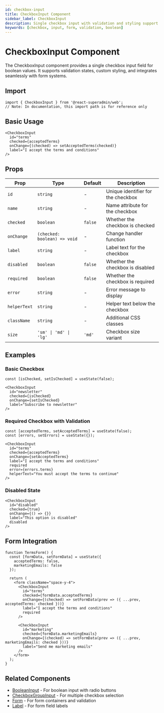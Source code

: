 ```yaml
---
id: checkbox-input
title: CheckboxInput Component
sidebar_label: CheckboxInput
description: Single checkbox input with validation and styling support
keywords: [checkbox, input, form, validation, boolean]
---
```


# CheckboxInput Component

The CheckboxInput component provides a single checkbox input field for boolean values. It supports validation states, custom styling, and integrates seamlessly with form systems.

## Import

```tsx
import { CheckboxInput } from '@react-superadmin/web';
// Note: In documentation, this import path is for reference only
```

## Basic Usage

```tsx
<CheckboxInput
  id="terms"
  checked={acceptedTerms}
  onChange={(checked) => setAcceptedTerms(checked)}
  label="I accept the terms and conditions"
/>
```

## Props

| Prop | Type | Default | Description |
|------|------|---------|-------------|
| `id` | `string` | - | Unique identifier for the checkbox |
| `name` | `string` | - | Name attribute for the checkbox |
| `checked` | `boolean` | `false` | Whether the checkbox is checked |
| `onChange` | `(checked: boolean) => void` | - | Change handler function |
| `label` | `string` | - | Label text for the checkbox |
| `disabled` | `boolean` | `false` | Whether the checkbox is disabled |
| `required` | `boolean` | `false` | Whether the checkbox is required |
| `error` | `string` | - | Error message to display |
| `helperText` | `string` | - | Helper text below the checkbox |
| `className` | `string` | - | Additional CSS classes |
| `size` | `'sm' \| 'md' \| 'lg'` | `'md'` | Checkbox size variant |

## Examples

### Basic Checkbox
```tsx
const [isChecked, setIsChecked] = useState(false);

<CheckboxInput
  id="newsletter"
  checked={isChecked}
  onChange={setIsChecked}
  label="Subscribe to newsletter"
/>
```

### Required Checkbox with Validation
```tsx
const [acceptedTerms, setAcceptedTerms] = useState(false);
const [errors, setErrors] = useState({});

<CheckboxInput
  id="terms"
  checked={acceptedTerms}
  onChange={setAcceptedTerms}
  label="I accept the terms and conditions"
  required
  error={errors.terms}
  helperText="You must accept the terms to continue"
/>
```

### Disabled State
```tsx
<CheckboxInput
  id="disabled"
  checked={true}
  onChange={() => {}}
  label="This option is disabled"
  disabled
/>
```

## Form Integration

```tsx
function TermsForm() {
  const [formData, setFormData] = useState({
    acceptedTerms: false,
    marketingEmails: false
  });

  return (
    <form className="space-y-4">
      <CheckboxInput
        id="terms"
        checked={formData.acceptedTerms}
        onChange={(checked) => setFormData(prev => ({ ...prev, acceptedTerms: checked }))}
        label="I accept the terms and conditions"
        required
      />
      
      <CheckboxInput
        id="marketing"
        checked={formData.marketingEmails}
        onChange={(checked) => setFormData(prev => ({ ...prev, marketingEmails: checked }))}
        label="Send me marketing emails"
      />
    </form>
  );
}
```

## Related Components

- [BooleanInput](/docs/components/boolean-input) - For boolean input with radio buttons
- [CheckboxGroupInput](/docs/components/checkbox-group-input) - For multiple checkbox selection
- [Form](/docs/components/form) - For form containers and validation
- [Label](/docs/components/label) - For form field labels
